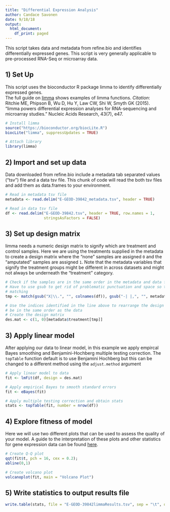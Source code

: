 ```yaml
---
title: "Differential Expression Analysis"
author: Candace Savonen
date: 9/18/18
output:
  html_document:
    df_print: paged
---
```


This script takes data and metadata from refine.bio and identifies differentially 
expressed genes. This script is very generally applicable to pre-processed RNA-Seq or
microarray data. 

## 1) Set Up
This script uses the bioconductor R package limma to identify differentially 
expressed genes.  
The full guide on <a href="https://bioconductor.org/packages/release/bioc/vignettes/limma/inst/doc/usersguide.pdf">
limma</a> shows examples of limma functions. 
<i>Citation</i>: Ritchie ME, Phipson B, Wu D, Hu Y, Law CW, Shi W, Smyth GK (2015). 
“limma powers differential expression analyses for RNA-sequencing and microarray
studies.” Nucleic Acids Research, 43(7), e47. 
```r
# Install limma
source("https://bioconductor.org/biocLite.R")
biocLite("limma", suppressUpdates = TRUE)

# Attach library
library(limma)
```

## 2) Import and set up data
Data downloaded from refine.bio include a metadata tab separated values ("tsv")
file and a data tsv file. This chunk of code will read the both tsv files and 
add them as data.frames to your environment. 
```r
# Read in metadata tsv file
metadata <- read.delim("E-GEOD-39842_metadata.tsv", header = TRUE)

# Read in data tsv file
df <- read.delim("E-GEOD-39842.tsv", header = TRUE, row.names = 1,
                 stringsAsFactors = FALSE)
```

## 3) Set up design matrix
limma needs a numeric design matrix to signify which are treatment and control
samples. 
Here we are using the treatments supplied in the metadata to create
a design matrix where the "none" samples are assigned `0` and the "amputated"
samples are assigned `1`.
Note that the metadata variables that signify the treatment groups might be
different in across datasets and might not always be underneath the "treatment"
category.
```r
# Check if the samples are in the same order in the metadata and data files
# Have to use gsub to get rid of problematic punctuation and space so they are 
# matching
tmp <- match(gsub("X|\\.", "", colnames(df)), gsub("-| |,", "", metadata$title))

# Use the indices identified in the line above to rearrange the design matrix to
# be in the same order as the data
# Create the design matrix
des.mat <- c(1, 0)[metadata$treatment[tmp]]
```

## 3) Apply linear model
After applying our data to linear model, in this example we apply empircal Bayes
smoothing and Benjamini-Hochberg multiple testing correction. 
The `topTable` function default is to use Benjamini Hochberg but this can be
changed to a different method using the `adjust.method` argument
```r
# Apply linear model to data
fit <- lmFit(df, design = des.mat)

# Apply empirical Bayes to smooth standard errors
fit <- eBayes(fit)

# Apply multiple testing correction and obtain stats
stats <- topTable(fit, number = nrow(df))
```

## 4) Explore fitness of model
Here we will use two different plots that can be used to assess the quality of
your model. A guide to the interpretation of these plots and other statistics for 
gene expression data can be found 
<a href="http://www.nathalievialaneix.eu/doc/pdf/tutorial-rnaseq.pdf">
here</a>.
```r
# Create Q-Q plot
qqt(fit$t, pch = 16, cex = 0.2);
abline(0,1)

# Create volcano plot 
volcanoplot(fit, main = "Volcano Plot")
```

## 5) Write statistics to output results file
```r
write.table(stats, file = "E-GEOD-39842limmaResults.tsv", sep = "\t", quote = FALSE)
```
